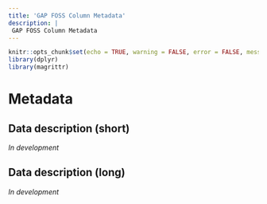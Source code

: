 ```yaml
---
title: 'GAP FOSS Column Metadata'
description: |
 GAP FOSS Column Metadata
---
```


```r
knitr::opts_chunk$set(echo = TRUE, warning = FALSE, error = FALSE, message = FALSE)
library(dplyr)
library(magrittr)
```

# Metadata

## Data description (short)

*In development*

## Data description (long)

*In development*



